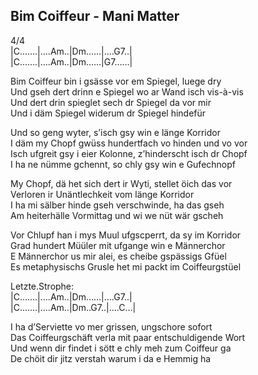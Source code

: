 ## Bim Coiffeur - Mani Matter\


4/4\
|C.......|....Am..|Dm......|....G7..|\
|C.......|....Am..|Dm......|G7......|\

Bim Coiffeur bin i gsässe vor em Spiegel, luege dry\
Und gseh dert drinn e Spiegel wo ar Wand isch vis-à-vis\
Und dert drin spieglet sech dr Spiegel da vor mir\
Und i däm Spiegel widerum dr Spiegel hindefür\

Und so geng wyter, s'isch gsy win e länge Korridor\
I däm my Chopf gwüss hundertfach vo hinden und vo vor\
Isch ufgreit gsy i eier Kolonne, z'hinderscht isch dr Chopf\
I ha ne nümme gchennt, so chly gsy win e Gufechnopf\

My Chopf, dä het sich dert ir Wyti, stellet öich das vor\
Verloren ir Unäntlechkeit vom länge Korridor\
I ha mi sälber hinde gseh verschwinde, ha das gseh\
Am heiterhälle Vormittag und wi we nüt wär gscheh\

Vor Chlupf han i mys Muul ufgscperrt, da sy im Korridor\
Grad hundert Müüler mit ufgange win e Männerchor\
E Männerchor us mir alei, es cheibe gspässigs Gfüel\
Es metaphysischs Grusle het mi packt im Coiffeurgstüel\

Letzte.Strophe:\
|C.......|....Am..|Dm......|....G7..|\
|C.......|....Am..|Dm..G7..|....C...| \

I ha d'Serviette vo mer grissen, ungschore sofort\
Das Coiffeurgschäft verla mit paar entschuldigende Wort\
Und wenn dir findet i sött e chly meh zum Coiffeur ga\
De chöit dir jitz verstah warum i da e Hemmig ha\

